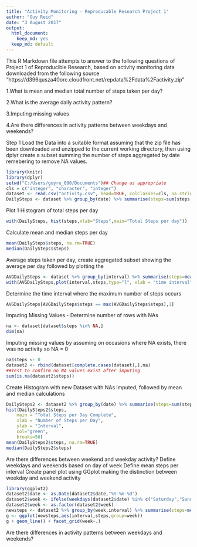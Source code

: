 ---
title: "Activity Monitoring - Reproducable Research Project 1"
author: "Guy Reid"
date: "3 August 2017"
output:
  html_document:
    keep_md: yes
  keep_md: default
---


This R Markdown file attempts to answer to the following questions of Project 1 of Reproducible Research, based on activity monitoring data downloaded from the following source "https://d396qusza40orc.cloudfront.net/repdata%2Fdata%2Factivity.zip"

1.What is mean and median total number of steps taken per day?

2.What is the average daily activity pattern?

3.Imputing missing values

4.Are there differences in activity patterns between weekdays and weekends?

Step 1 Load the Data into a suitable format assuming that the zip file has been downloaded and unzipped to the current working directory, then using dplyr create a subset summing the number of steps aggregated by date remebering to remove NA values.

```{r echo = TRUE}
library(knitr)
library(dplyr)
setwd("C:/Users/guyre_000/Documents")## Change as appropriate
cls = c("integer", "character", "integer")
dataset <- read.csv("activity.csv", head=TRUE, colClasses=cls, na.strings="NA")
DailySteps <- dataset %>% group_by(date) %>% summarise(steps=sum(steps,na.rm=TRUE))

```

Plot 1 Histogram of total steps per day

```{r echo=TRUE}
with(DailySteps, hist(steps,xlab="Steps",main="Total Steps per day"))
```

Calculate mean and median steps per day

```{r echo =TRUE}
mean(DailySteps$steps, na.rm=TRUE)
median(DailySteps$steps)

```
Average steps taken per day, create aggregated subset showing the average per day followed by plotting the 
```{r echo =TRUE}
AVGDailySteps <- dataset %>% group_by(interval) %>% summarise(steps=mean(steps,na.rm=TRUE))
with(AVGDailySteps,plot(interval,steps,type="l", xlab = "time interval", ylab = "Average steps", main = "Average steps taken over all days vs n time interval"),col = "blue")
```
Determine the time interval where the  maximum number of steps occurs

```{r echo = TRUE}
AVGDailySteps[AVGDailySteps$steps == max(AVGDailySteps$steps),1]
```
Imputing Missing Values - Determine number of rows with NAs

```{r echo = TRUE}
na <- dataset[dataset$steps %in% NA,]
dim(na)

```
Imputing missing values by assuming on occasions where NA exists, there was no activity so NA = 0

```{r echo = TRUE}
na$steps <- 0
dataset2 <- rbind(dataset[complete.cases(dataset),],na)
##Test to confirm no NA values exist after imputing
sum(is.na(dataset2$steps))

```
Create Histogram with new Dataset with NAs imputed, followed by mean and median calculations

```{r echo = TRUE}
DailySteps2 <- dataset2 %>% group_by(date) %>% summarise(steps=sum(steps,na.rm=TRUE))
hist(DailySteps2$steps, 
    main = "Total Steps per Day Complete", 
    xlab = "Number of Steps per Day", 
    ylab = "Interval",
    col="green",
    breaks=50)
mean(DailySteps2$steps, na.rm=TRUE)
median(DailySteps2$steps)

```
Are there differences between weekend and weekday activity?
Define weekdays and weekends based on day of week 
Define mean steps per interval
Create panel plot using GGplot making the distinction between weekday and weekend activity

```{r echo=TRUE}
library(ggplot2)
dataset2$date <- as.Date(dataset2$date,"%Y-%m-%d")
dataset2$week <- ifelse(weekdays(dataset2$date) %in% c("Saturday","Sunday"),"weekend","weekday")
dataset2$week <- as.factor(dataset2$week)
newsteps <- dataset2 %>% group_by(week,interval) %>% summarise(steps=mean(steps))
g <- ggplot(newsteps,aes(interval,steps,group=week))
g + geom_line() + facet_grid(week~.)

```
Are there differences in activity patterns between weekdays and weekends?




